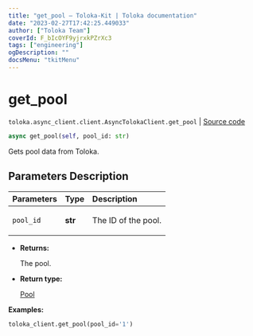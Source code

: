 ```yaml
---
title: "get_pool — Toloka-Kit | Toloka documentation"
date: "2023-02-27T17:42:25.449033"
author: ["Toloka Team"]
coverId: F_bIcOYF9yjrxkPZrXc3
tags: ["engineering"]
ogDescription: ""
docsMenu: "tkitMenu"
---
```


# get_pool
`toloka.async_client.client.AsyncTolokaClient.get_pool` | [Source code](https://github.com/Toloka/toloka-kit/blob/v1.1.4/src/async_client/client.py#L0)

```python
async get_pool(self, pool_id: str)
```

Gets pool data from Toloka.

## Parameters Description

| Parameters | Type | Description |
| :----------| :----| :-----------|
`pool_id`|**str**|<p>The ID of the pool.</p>

* **Returns:**

  The pool.

* **Return type:**

  [Pool](/docs/toloka-kit/reference/toloka.client.pool.Pool)

**Examples:**

```python
toloka_client.get_pool(pool_id='1')
```